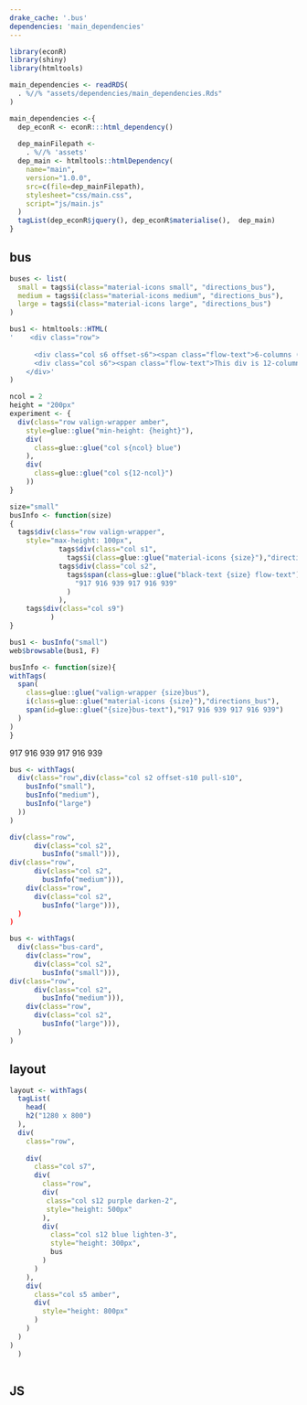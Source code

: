 ```yaml
---
drake_cache: '.bus'
dependencies: 'main_dependencies'
---
```


```r
library(econR)
library(shiny)
library(htmltools)
```


```r
main_dependencies <- readRDS(
  . %//% "assets/dependencies/main_dependencies.Rds"
)
```

```r
main_dependencies <-{
  dep_econR <- econR:::html_dependency()
  
  dep_mainFilepath <- 
    . %//% 'assets'
  dep_main <- htmltools::htmlDependency(
    name="main",
    version="1.0.0",
    src=c(file=dep_mainFilepath),
    stylesheet="css/main.css",
    script="js/main.js"
  )
  tagList(dep_econR$jquery(), dep_econR$materialise(),  dep_main)
}
```

## bus

```r
buses <- list(
  small = tags$i(class="material-icons small", "directions_bus"),
  medium = tags$i(class="material-icons medium", "directions_bus"),
  large = tags$i(class="material-icons large", "directions_bus")
)
```

```r
bus1 <- htmltools::HTML(
'    <div class="row">
      
      <div class="col s6 offset-s6"><span class="flow-text">6-columns (offset-by-6)</span></div>
      <div class="col s6"><span class="flow-text">This div is 12-columns wide on all screen sizes</span></div>
    </div>'
)
```

```r
ncol = 2
height = "200px"
experiment <- {
  div(class="row valign-wrapper amber",
    style=glue::glue("min-height: {height}"),
    div(
      class=glue::glue("col s{ncol} blue")
    ),
    div(
      class=glue::glue("col s{12-ncol}")
    ))
}
```


```r
size="small"
busInfo <- function(size)
{
  tags$div(class="row valign-wrapper", 
    style="max-height: 100px",
            tags$div(class="col s1", 
              tags$i(class=glue::glue("material-icons {size}"),"directions_bus")),
            tags$div(class="col s2", 
              tags$span(class=glue::glue("black-text {size} flow-text"), 
                "917 916 939 917 916 939"
              )
            ),
    tags$div(class="col s9")
          )
}  
```

```r
bus1 <- busInfo("small")
web$browsable(bus1, F)
```


```r
busInfo <- function(size){
withTags(
  span(
    class=glue::glue("valign-wrapper {size}bus"),
    i(class=glue::glue("material-icons {size}"),"directions_bus"), 
    span(id=glue::glue("{size}bus-text"),"917 916 939 917 916 939")
  )
)
}
```

917 916 939 917 916 939

```r
bus <- withTags(
  div(class="row",div(class="col s2 offset-s10 pull-s10",
    busInfo("small"),
    busInfo("medium"),
    busInfo("large")
  ))
)
```


```r
div(class="row",
      div(class="col s2",
        busInfo("small"))),
div(class="row",
      div(class="col s2",
        busInfo("medium"))),
    div(class="row",
      div(class="col s2",
        busInfo("large"))),
  )
)
```


```r
bus <- withTags(
  div(class="bus-card",
    div(class="row",
      div(class="col s2",
        busInfo("small"))),
div(class="row",
      div(class="col s2",
        busInfo("medium"))),
    div(class="row",
      div(class="col s2",
        busInfo("large"))),
  )
)
```




## layout

```r
layout <- withTags(
  tagList(
    head(
    h2("1280 x 800")
  ),
  div(
    class="row",
    
    div(
      class="col s7",
      div(
        class="row",
        div(
         class="col s12 purple darken-2",
         style="height: 500px"
        ),
        div(
          class="col s12 blue lighten-3",
          style="height: 300px", 
          bus
        )
      )
    ),
    div(
      class="col s5 amber",
      div(
        style="height: 800px"
      )
    )
  )
)
  )
  
```






## JS


<!--JS end-->
